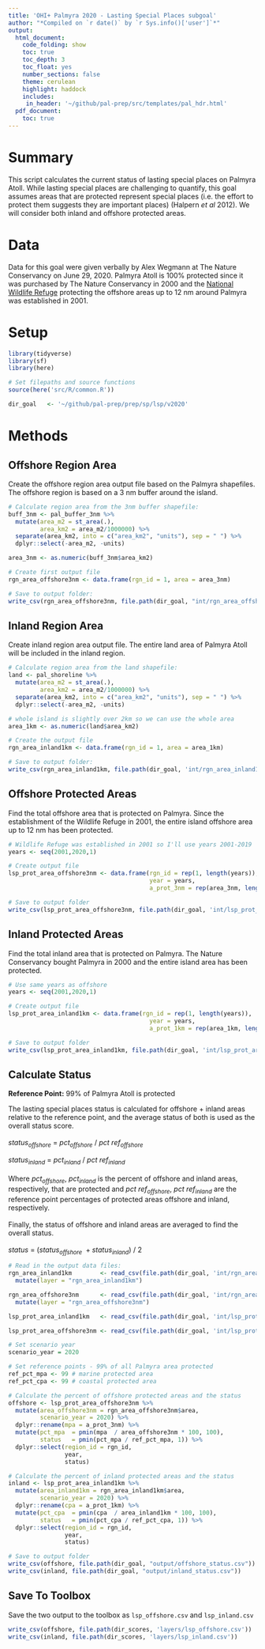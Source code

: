 ```yaml
---
title: 'OHI+ Palmyra 2020 - Lasting Special Places subgoal'
author: "*Compiled on `r date()` by `r Sys.info()['user']`*"
output: 
  html_document:
    code_folding: show
    toc: true
    toc_depth: 3 
    toc_float: yes
    number_sections: false
    theme: cerulean
    highlight: haddock
    includes: 
     in_header: '~/github/pal-prep/src/templates/pal_hdr.html' 
  pdf_document:
    toc: true
---
```


# Summary

This script calculates the current status of lasting special places on Palmyra Atoll. While lasting special places are challenging to quantify, this goal assumes areas that are protected represent special places (i.e. the effort to protect them suggests they are important places) (Halpern *et al* 2012). We will consider both inland and offshore protected areas.       

# Data 

Data for this goal were given verbally by Alex Wegmann at The Nature Conservancy on June 29, 2020. Palmyra Atoll is 100% protected since it was purchased by The Nature Conservancy in 2000 and the [National Wildlife Refuge](https://www.fws.gov/refuge/Palmyra_Atoll/about.html) protecting the offshore areas up to 12 nm around Palmyra was established in 2001.   

# Setup

```r

library(tidyverse)
library(sf)
library(here)

# Set filepaths and source functions
source(here('src/R/common.R'))

dir_goal   <- '~/github/pal-prep/prep/sp/lsp/v2020'
```

# Methods

## Offshore Region Area  

Create the offshore region area output file based on the Palmyra shapefiles. The offshore region is based on a 3 nm buffer around the island.  

```r

# Calculate region area from the 3nm buffer shapefile:
buff_3nm <- pal_buffer_3nm %>% 
  mutate(area_m2 = st_area(.),
         area_km2 = area_m2/1000000) %>%
  separate(area_km2, into = c("area_km2", "units"), sep = " ") %>%
  dplyr::select(-area_m2, -units)

area_3nm <- as.numeric(buff_3nm$area_km2)

# Create first output file
rgn_area_offshore3nm <- data.frame(rgn_id = 1, area = area_3nm)

# Save to output folder:
write_csv(rgn_area_offshore3nm, file.path(dir_goal, "int/rgn_area_offshore3nm.csv"))
```

## Inland Region Area

Create inland region area output file. The entire land area of Palmyra Atoll will be included in the inland region.  

```r

# Calculate region area from the land shapefile:
land <- pal_shoreline %>% 
  mutate(area_m2 = st_area(.),
         area_km2 = area_m2/1000000) %>%
  separate(area_km2, into = c("area_km2", "units"), sep = " ") %>%
  dplyr::select(-area_m2, -units)

# whole island is slightly over 2km so we can use the whole area 
area_1km <- as.numeric(land$area_km2)

# Create the output file
rgn_area_inland1km <- data.frame(rgn_id = 1, area = area_1km)

# Save to output folder:
write_csv(rgn_area_inland1km, file.path(dir_goal, 'int/rgn_area_inland1km.csv'))
```

## Offshore Protected Areas 

Find the total offshore area that is protected on Palmyra. Since the establishment of the Wildlife Refuge in 2001, the entire island offshore area up to 12 nm has been protected.   

```r
# Wildlife Refuge was established in 2001 so I'll use years 2001-2019
years <- seq(2001,2020,1)

# Create output file
lsp_prot_area_offshore3nm <- data.frame(rgn_id = rep(1, length(years)),
                                        year = years,
                                        a_prot_3nm = rep(area_3nm, length(years)))

# Save to output folder
write_csv(lsp_prot_area_offshore3nm, file.path(dir_goal, 'int/lsp_prot_area_offshore3nm.csv'))
```

## Inland Protected Areas 

Find the total inland area that is protected on Palmyra. The Nature Conservancy bought Palmyra in 2000 and the entire island area has been protected.  

```r
# Use same years as offshore
years <- seq(2001,2020,1)

# Create output file
lsp_prot_area_inland1km <- data.frame(rgn_id = rep(1, length(years)),
                                        year = years,
                                        a_prot_1km = rep(area_1km, length(years)))

# Save to output folder
write_csv(lsp_prot_area_inland1km, file.path(dir_goal, 'int/lsp_prot_area_inland1km.csv'))
```

## Calculate Status 

**Reference Point:** 99% of Palmyra Atoll is protected   

The lasting special places status is calculated for offshore + inland areas relative to the reference point, and the average status of both is used as the overall status score.  
<br>
$status_{offshore}~=~pct_{offshore}~/~pct~ref_{offshore}$   

$status_{inland}~=~pct_{inland}~/~pct~ref_{inland}$    
<br>
Where $pct_{offshore}$, $pct_{inland}$ is the percent of offshore and inland areas, respectively, that are protected and $pct~ref_{offshore}$, $pct~ref_{inland}$ are the reference point percentages of protected areas offshore and inland, respectively.  
<br>
Finally, the status of offshore and inland areas are averaged to find the overall status.  
<br>
$status~=~(status_{offshore}~+status_{inland})~/~2$

```r
# Read in the output data files:  
rgn_area_inland1km        <- read_csv(file.path(dir_goal, 'int/rgn_area_inland1km.csv')) %>% 
  mutate(layer = "rgn_area_inland1km")

rgn_area_offshore3nm      <- read_csv(file.path(dir_goal, 'int/rgn_area_offshore3nm.csv')) %>% 
  mutate(layer = "rgn_area_offshore3nm")

lsp_prot_area_inland1km   <- read_csv(file.path(dir_goal, 'int/lsp_prot_area_inland1km.csv'))

lsp_prot_area_offshore3nm <- read_csv(file.path(dir_goal, 'int/lsp_prot_area_offshore3nm.csv'))

# Set scenario year 
scenario_year = 2020

# Set reference points - 99% of all Palmyra area protected 
ref_pct_mpa <- 99 # marine protected area
ref_pct_cpa <- 99 # coastal protected area

# Calculate the percent of offshore protected areas and the status
offshore <- lsp_prot_area_offshore3nm %>% 
  mutate(area_offshore3nm = rgn_area_offshore3nm$area,
         scenario_year = 2020) %>% 
  dplyr::rename(mpa = a_prot_3nm) %>% 
  mutate(pct_mpa  = pmin(mpa  / area_offshore3nm * 100, 100),
         status   = pmin(pct_mpa / ref_pct_mpa, 1)) %>% 
  dplyr::select(region_id = rgn_id,
                year,
                status)

# Calculate the percent of inland protected areas and the status
inland <- lsp_prot_area_inland1km %>% 
  mutate(area_inland1km = rgn_area_inland1km$area,
         scenario_year = 2020) %>% 
  dplyr::rename(cpa = a_prot_1km) %>% 
  mutate(pct_cpa  = pmin(cpa  / area_inland1km * 100, 100),
         status   = pmin(pct_cpa / ref_pct_cpa, 1)) %>% 
  dplyr::select(region_id = rgn_id,
                year,
                status)

# Save to output folder
write_csv(offshore, file.path(dir_goal, "output/offshore_status.csv"))
write_csv(inland, file.path(dir_goal, "output/inland_status.csv"))
```

## Save To Toolbox 

Save the two output to the toolbox as `lsp_offshore.csv` and `lsp_inland.csv`      

```r
write_csv(offshore, file.path(dir_scores, 'layers/lsp_offshore.csv'))
write_csv(inland, file.path(dir_scores, 'layers/lsp_inland.csv'))
```

